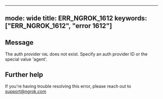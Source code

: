 
---
mode: wide
title: ERR_NGROK_1612
keywords: ["ERR_NGROK_1612", "error 1612"]
---

## Message
The auth provider `VAL` does not exist. Specify an auth provider ID or the special value 'agent'.




## Further help
If you're having trouble resolving this error, please reach out to [support@ngrok.com](mailto:support@ngrok.com?subject=Help%20with%20ERR_NGROK_1612)

